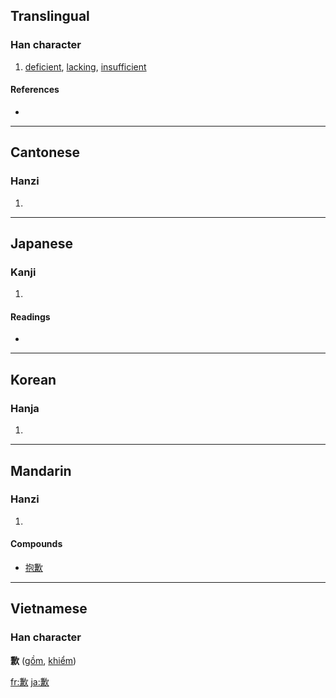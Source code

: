 {{see|欠}}
==Translingual==

===Han character===
{{Han char|rn=76|rad=欠|as=10|sn=14|four=8728<sub>2</sub>|canj=廿金弓人 (TCNO), X廿金弓人 (XTCNO)}}

# [[deficient]], [[lacking]], [[insufficient]]

====References====
* {{Han ref|kx=0570.300|dkj=16159|dj=0958.300|hdz=32148.110|uh=6B49|ud=27465|bh=BA70|bd=47728}}

----

==Cantonese==

===Hanzi===
{{yue-hanzi|jyut=|y=him3, hip3}}

# {{defn|Cantonese}}

----

==Japanese==

===Kanji===
{{ja-kanji|grade=|rs=欠10}}

# {{defn|Japanese}}

====Readings====
* {{ja-readings|on=[[けん]] (ken), [[かん]] (kan)|kun=[[あきたりない]] (akitarinai)}}

----

==Korean==

===Hanja===
{{ko-hanja|hangeul=겸|eumhun=|rv=gyeom|mr=kyŏm|y=kyem}}

# {{defn|Korean}}

----

==Mandarin==

===Hanzi===
{{cmn-hanzi|pin=[[qiàn]] ([[qian4]])|wg=ch'ien<sup>4</sup>}}

# {{defn|Mandarin}}

====Compounds====
* [[抱歉]]

----

==Vietnamese==
===Han character===
'''歉''' ([[gồm]], [[khiểm]])

[[fr:歉]]
[[ja:歉]]